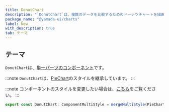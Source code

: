 ```yaml
---
title: DonutChart
description: "`DonutChart`は、複数のデータを比較するためのドーナツチャートを描画するコンポーネントです。"
package_name: "@yamada-ui/charts"
label: New
with_description: true
tab: テーマ
---
```


## テーマ

`DonutChart`は、[単一パーツのコンポーネント](/styled-system/theming/component-styles#単一パーツのコンポーネント)です。

:::note
`DonutChart`は、[PieChart](/components/feedback/pie-chart)のスタイルを継承しています。
:::

:::note
コンポーネントのスタイルを変更したい場合は、[こちら](/styled-system/theming/customize-theme#コンポーネントのスタイルを変更する)をご覧ください。
:::

```ts
export const DonutChart: ComponentMultiStyle = mergeMultiStyle(PieChart)()
```
